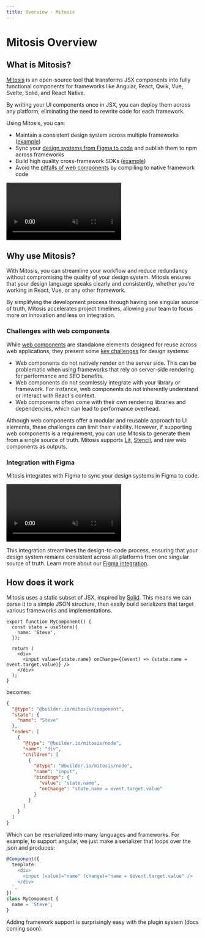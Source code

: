 ```yaml
---
title: Overview - Mitosis
---
```


# Mitosis Overview

## What is Mitosis?

[Mitosis](https://github.com/BuilderIO/mitosis) is an open-source tool that transforms JSX components into fully functional components for frameworks like Angular, React, Qwik, Vue, Svelte, Solid, and React Native.

By writing your UI components once in JSX, you can deploy them across any platform, eliminating the need to rewrite code for each framework.

Using Mitosis, you can:

- Maintain a consistent design system across multiple frameworks ([example](https://github.com/db-ui/mono))
- Sync your [design systems from Figma to code](/docs/figma) and publish them to npm across frameworks
- Build high quality cross-framework SDKs ([example](https://github.com/BuilderIO/builder/tree/main/packages/sdks#builderio-sdks))
- Avoid the [pitfalls of web components](#challenges-with-web-components) by compiling to native framework code

<video
  style="aspect-ratio: 752/428"
  autoplay
  playsInline
  muted
  loop
  src="https://cdn.builder.io/o/assets%2FYJIGb4i01jvw0SRdL5Bt%2F65318cd035a940f88f7c19bfb0844e31%2Fcompressed?apiKey=YJIGb4i01jvw0SRdL5Bt&token=65318cd035a940f88f7c19bfb0844e31&alt=media&optimized=true"
/>

## Why use Mitosis?

With Mitosis, you can streamline your workflow and reduce redundancy without compromising the quality of your design system. Mitosis ensures that your design language speaks clearly and consistently, whether you're working in React, Vue, or any other framework.

By simplifying the development process through having one singular source of truth, Mitosis accelerates project timelines, allowing your team to focus more on innovation and less on integration.

### Challenges with web components

While [web components](https://developer.mozilla.org/en-US/docs/Web/API/Web_components) are standalone elements designed for reuse across web applications, they present some [key challenges](https://designsystemcentral.com/why-web-components-arent-the-design-system-silver-bullet-just-yet/152/) for design systems:

- Web components do not natively render on the server side. This can be problematic when using frameworks that rely on server-side rendering for performance and SEO benefits.
- Web components do not seamlessly integrate with your library or framework. For instance, web components do not inherently understand or interact with React's context.
- Web components often come with their own rendering libraries and dependencies, which can lead to performance overhead.

Although web components offer a modular and reusable approach to UI elements, these challenges can limit their viability. However, if supporting web components is a requirement, you can use Mitosis to generate them from a single source of truth. Mitosis supports [Lit](https://lit.dev/), [Stencil](https://stenciljs.com/), and raw web components as outputs.

### Integration with Figma

Mitosis integrates with Figma to sync your design systems in Figma to code.

<video
  style="aspect-ratio: 752/428"
  autoplay
  playsInline
  muted
  loop
  src="https://cdn.builder.io/o/assets%2FYJIGb4i01jvw0SRdL5Bt%2F65d28d32b11d4577b116d6853dd72ce8%2Fcompressed?apiKey=YJIGb4i01jvw0SRdL5Bt&token=65d28d32b11d4577b116d6853dd72ce8&alt=media&optimized=true"
/>

This integration streamlines the design-to-code process, ensuring that your design system remains consistent across all platforms from one singular source of truth. Learn more about our [Figma integration](/docs/figma).

## How does it work

Mitosis uses a static subset of JSX, inspired by [Solid](https://www.solidjs.com/guide#jsx-compilation). This means we can parse it to a simple JSON structure, then easily build serializers that target various frameworks and implementations.

```tsx
export function MyComponent() {
  const state = useStore({
    name: 'Steve',
  });

  return (
    <div>
      <input value={state.name} onChange={(event) => (state.name = event.target.value)} />
    </div>
  );
}
```

becomes:

```json
{
  "@type": "@builder.io/mitosis/component",
  "state": {
    "name": "Steve"
  },
  "nodes": [
    {
      "@type": "@builder.io/mitosis/node",
      "name": "div",
      "children": [
        {
          "@type": "@builder.io/mitosis/node",
          "name": "input",
          "bindings": {
            "value": "state.name",
            "onChange": "state.name = event.target.value"
          }
        }
      ]
    }
  ]
}
```

Which can be reserialized into many languages and frameworks. For example, to support angular, we just make a serializer that loops over the json and produces:

```typescript
@Component({
  template: `
    <div>
      <input [value]="name" (change)="name = $event.target.value" />
    </div>
  `,
})
class MyComponent {
  name = 'Steve';
}
```

Adding framework support is surprisingly easy with the plugin system (docs coming soon).
